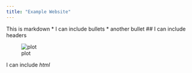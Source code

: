 ```yaml
---
title: "Example Website"
---
```


This is markdown
  * I can include bullets
  * another bullet
## I can include headers

![plot]("img/mice_viz.png")

I can include <i> html</i>